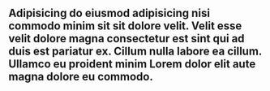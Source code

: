 

## Adipisicing do eiusmod adipisicing nisi commodo minim sit sit dolore velit. Velit esse velit dolore magna consectetur est sint qui ad duis est pariatur ex. Cillum nulla labore ea cillum. Ullamco eu proident minim Lorem dolor elit aute magna dolore eu commodo.
